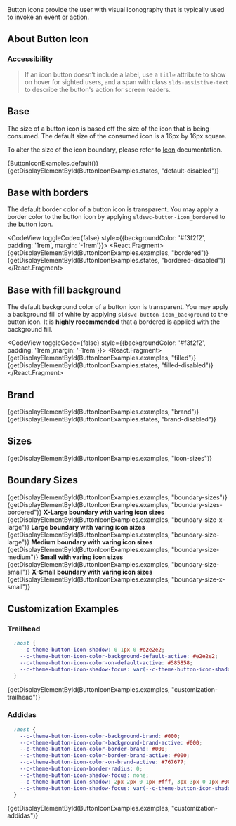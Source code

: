 
<div className="doc lead">
  Button icons provide the user with visual iconography that is typically used to invoke an event or action.
</div>

## About Button Icon

### Accessibility

<Blockquote type="a11y" header="Accessibility Note">
  If an icon button doesn’t include a label, use a <code className="doc">title</code> attribute to show on hover for sighted users, and a span with class <code className="doc">slds-assistive-text</code> to describe the button's action for screen readers.
</Blockquote>

## Base

The size of a button icon is based off the size of the icon that is being consumed. The default size of the consumed icon is a 16px by 16px square.

To alter the size of the icon boundary, please refer to [Icon](/modules/icon) documentation.

<CodeView toggleCode={false}>
  <React.Fragment>
    {ButtonIconExamples.default()}
    {getDisplayElementById(ButtonIconExamples.states, "default-disabled")}
  </React.Fragment>
</CodeView>

## Base with borders

The default border color of a button icon is transparent. You may apply a border color to the button icon by applying `sldswc-button-icon_bordered` to the button icon.

<CodeView toggleCode={false} style={{backgroundColor: '#f3f2f2', padding: '1rem', margin: '-1rem'}}>
  <React.Fragment>
    {getDisplayElementById(ButtonIconExamples.examples, "bordered")}
    {getDisplayElementById(ButtonIconExamples.states, "bordered-disabled")}
  </React.Fragment>
</CodeView>

## Base with fill background

The default background color of a button icon is transparent. You may apply a background fill of white by applying `sldswc-button-icon_background` to the button icon. It is **highly recommended** that a bordered is applied with the background fill.

<CodeView toggleCode={false} style={{backgroundColor: '#f3f2f2', padding: '1rem',margin: '-1rem'}}>
  <React.Fragment>
    {getDisplayElementById(ButtonIconExamples.examples, "filled")}
    {getDisplayElementById(ButtonIconExamples.states, "filled-disabled")}
  </React.Fragment>
</CodeView>

## Brand

<CodeView toggleCode={false}>
  <React.Fragment>
    {getDisplayElementById(ButtonIconExamples.examples, "brand")}
    {getDisplayElementById(ButtonIconExamples.states, "brand-disabled")}
  </React.Fragment>
</CodeView>

## Sizes

<CodeView>
  {getDisplayElementById(ButtonIconExamples.examples, "icon-sizes")}
</CodeView>

## Boundary Sizes

<DisplayGrid>
  <DisplayColumn>
    <CodeView>
      {getDisplayElementById(ButtonIconExamples.examples, "boundary-sizes")}
    </CodeView>
  </DisplayColumn>
  <DisplayColumn>
    <CodeView>
      {getDisplayElementById(ButtonIconExamples.examples, "boundary-sizes-bordered")}
    </CodeView>
  </DisplayColumn>
</DisplayGrid>

<DisplayGrid>
  <DisplayColumn>
    <strong>X-Large boundary with varing icon sizes</strong>
    <CodeView>
      {getDisplayElementById(ButtonIconExamples.examples, "boundary-size-x-large")}
    </CodeView>
  </DisplayColumn>
  <DisplayColumn>
    <strong>Large boundary with varing icon sizes</strong>
    <CodeView>
      {getDisplayElementById(ButtonIconExamples.examples, "boundary-size-large")}
    </CodeView>
  </DisplayColumn>
  <DisplayColumn>
    <strong>Medium boundary with varing icon sizes</strong>
    <CodeView>
      {getDisplayElementById(ButtonIconExamples.examples, "boundary-size-medium")}
    </CodeView>
  </DisplayColumn>
  <DisplayColumn>
    <strong>Small with varing icon sizes</strong>
    <CodeView>
      {getDisplayElementById(ButtonIconExamples.examples, "boundary-size-small")}
    </CodeView>
  </DisplayColumn>
  <DisplayColumn>
    <strong>X-Small boundary with varing icon sizes</strong>
    <CodeView>
      {getDisplayElementById(ButtonIconExamples.examples, "boundary-size-x-small")}
    </CodeView>
  </DisplayColumn>
</DisplayGrid>

## Customization Examples

### Trailhead

```css
  :host {
    --c-theme-button-icon-shadow: 0 1px 0 #e2e2e2;
    --c-theme-button-icon-color-background-default-active: #e2e2e2;
    --c-theme-button-icon-color-on-default-active: #585858;
    --c-theme-button-icon-shadow-focus: var(--c-theme-button-icon-shadow);
  }
```

<CodeView toggleCode={false}>
  {getDisplayElementById(ButtonIconExamples.examples, "customization-trailhead")}
</CodeView>

### Addidas

```css
  :host {
    --c-theme-button-icon-color-background-brand: #000;
    --c-theme-button-icon-color-background-brand-active: #000;
    --c-theme-button-icon-color-border-brand: #000;
    --c-theme-button-icon-color-border-brand-active: #000;
    --c-theme-button-icon-color-on-brand-active: #767677;
    --c-theme-button-icon-border-radius: 0;
    --c-theme-button-icon-shadow-focus: none;
    --c-theme-button-icon-shadow: 2px 2px 0 1px #fff, 3px 3px 0 1px #000;
    --c-theme-button-icon-shadow-focus: var(--c-theme-button-icon-shadow);
  }
```

<CodeView toggleCode={false}>
  {getDisplayElementById(ButtonIconExamples.examples, "customization-addidas")}
</CodeView>
